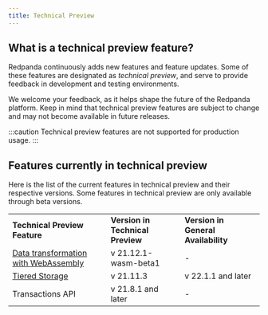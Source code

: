 ```yaml
---
title: Technical Preview
---
```


<head>
    <meta name="title" content="Technical Preview | Redpanda Docs"/>
    <meta name="description" content="Using Redpanda technical preview features."/>
</head>

## What is a technical preview feature?

Redpanda continuously adds new features and feature updates. Some of these features are designated as _technical preview_, and serve to provide feedback in development and testing environments. 

We welcome your feedback, as it helps shape the future of the Redpanda platform. Keep in mind that technical preview features are subject to change and may not become available in future releases.

:::caution
Technical preview features are not supported for production usage.
:::


## Features currently in technical preview

Here is the list of the current features in technical preview and their respective versions. Some features in technical preview are only available through beta versions. 


<table >
  <tr>
   <td><strong> Technical Preview Feature </strong>
   </td>
   <td><strong> Version in Technical Preview </strong>
   </td>
   <td><strong> Version in General Availability </strong>
   </td>
  </tr>
  <tr>
   <td><a target="_self" href="https://docs.redpanda.com/docs/data-management/data-transform/">Data transformation with WebAssembly</a>
   </td>
   <td> v 21.12.1-wasm-beta1
   </td>
   <td> -
   </td>
  </tr>
  <tr>
   <td><a target="_self" href="https://docs.redpanda.com/docs/data-management/tiered-storage/">Tiered Storage</a>
   </td>
   <td>v 21.11.3
   </td>
   <td>v 22.1.1 and later
   </td>
  </tr>
  <tr>
   <td>Transactions API
   </td>
   <td>v 21.8.1 and later
   </td>
   <td> -
   </td>
  </tr>
</table>

